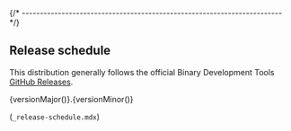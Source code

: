 

{/* ------------------------------------------------------------------------ */}

## Release schedule

This distribution generally follows the official
Binary Development Tools [GitHub Releases](TODO).

{versionMajor()}.{versionMinor()}

(`_release-schedule.mdx`)
